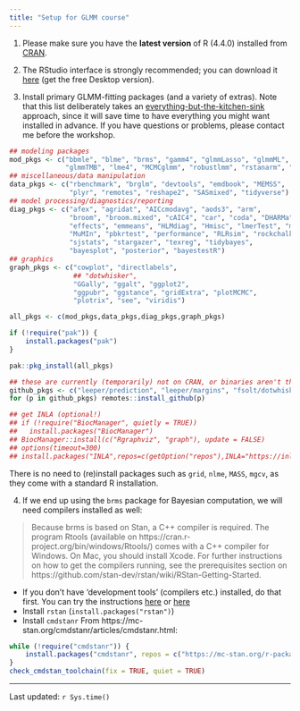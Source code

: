 ```yaml
---
title: "Setup for GLMM course"
---
```


1. Please make sure you have the **latest version** of R (4.4.0) installed from [CRAN](https://cran.r-project.org/).

2. The RStudio interface is strongly recommended; you can download it [here](https://www.rstudio.com/products/rstudio/download/) (get the free Desktop version).

3. Install primary GLMM-fitting packages (and a variety of extras).
Note that this list deliberately takes an [everything-but-the-kitchen-sink](https://en.wiktionary.org/wiki/everything_but_the_kitchen_sink#English) approach, since it will save time to have everything you might want installed in advance. If you have questions or problems, please contact me before the workshop.

```r
## modeling packages
mod_pkgs <- c("bbmle", "blme", "brms", "gamm4", "glmmLasso", "glmmML", "GLMMadaptive",
              "glmmTMB", "lme4", "MCMCglmm", "robustlmm", "rstanarm", "RTMB", "spaMM")
## miscellaneous/data manipulation
data_pkgs <- c("rbenchmark", "brglm", "devtools", "emdbook", "MEMSS",
               "plyr", "remotes", "reshape2", "SASmixed", "tidyverse")
## model processing/diagnostics/reporting
diag_pkgs <- c("afex", "agridat", "AICcmodavg", "aods3", "arm",
               "broom", "broom.mixed", "cAIC4", "car", "coda", "DHARMa",
               "effects", "emmeans", "HLMdiag", "Hmisc", "lmerTest", "multcomp",
               "MuMIn", "pbkrtest", "performance", "RLRsim", "rockchalk", "sjPlot",
               "sjstats", "stargazer", "texreg", "tidybayes",
               "bayesplot", "posterior", "bayestestR")
## graphics
graph_pkgs <- c("cowplot", "directlabels",
                ## "dotwhisker",
                "GGally", "ggalt", "ggplot2",
                "ggpubr", "ggstance", "gridExtra", "plotMCMC",
                "plotrix", "see", "viridis")

all_pkgs <- c(mod_pkgs,data_pkgs,diag_pkgs,graph_pkgs)

if (!require("pak")) {
    install.packages("pak")
}

pak::pkg_install(all_pkgs)

## these are currently (temporarily) not on CRAN, or binaries aren't there
github_pkgs <- c("leeper/prediction", "leeper/margins", "fsolt/dotwhisker")
for (p in github_pkgs) remotes::install_github(p)

## get INLA (optional!)
## if (!require("BiocManager", quietly = TRUE))
##   install.packages("BiocManager")
## BiocManager::install(c("Rgraphviz", "graph"), update = FALSE)
## options(timeout=300)
## install.packages("INLA",repos=c(getOption("repos"),INLA="https://inla.r-inla-download.org/R/stable"), dep=TRUE) 
```

There is no need to (re)install packages such as `grid`, `nlme`, `MASS`, `mgcv`, as they come with a standard R installation. 

4. If we end up using the `brms` package for Bayesian computation, we will need compilers installed as well: 

> Because brms is based on Stan, a C++ compiler is required. The program Rtools (available on https://cran.r-project.org/bin/windows/Rtools/) comes with a C++ compiler for Windows. On Mac, you should install Xcode. For further instructions on how to get the compilers running, see the prerequisites section on https://github.com/stan-dev/rstan/wiki/RStan-Getting-Started.

* If you don't have 'development tools' (compilers etc.) installed, do that first.  You can try the instructions [here](https://github.com/stan-dev/rstan/wiki/RStan-Getting-Started#configuring-c-toolchain) or [here](https://mc-stan.org/docs/cmdstan-guide/cmdstan-installation.html#cpp-toolchain)
* Install `rstan` (`install.packages("rstan")`)
* Install `cmdstanr`
From  https://mc-stan.org/cmdstanr/articles/cmdstanr.html:

```r
while (!require("cmdstanr")) {
    install.packages("cmdstanr", repos = c("https://mc-stan.org/r-packages/", getOption("repos", "https://cloud.r-project.org")))
}
check_cmdstan_toolchain(fix = TRUE, quiet = TRUE)
```

---
Last updated: `r Sys.time()`

